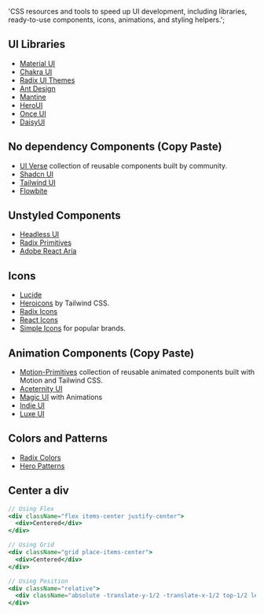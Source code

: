   'CSS resources and tools to speed up UI development, including libraries, ready-to-use components, icons, animations, and styling helpers.';

## UI Libraries

- [Material UI](https://mui.com/material-ui/getting-started/)
- [Chakra UI](https://www.chakra-ui.com/docs/components/concepts/overview)
- [Radix UI Themes](https://www.radix-ui.com/)
- [Ant Design](https://ant.design/)
- [Mantine](https://mantine.dev/)
- [HeroUI](https://www.heroui.com/)
- [Once UI](https://once-ui.com/)
- [DaisyUI ](https://daisyui.com/)

## No dependency Components (Copy Paste)

- [UI Verse](https://uiverse.io/elements) collection of reusable components built by community.
- [Shadcn UI](https://ui.shadcn.com/docs)
- [Tailwind UI](https://tailwindui.com/)
- [Flowbite](https://flowbite.com/)

## Unstyled Components

- [Headless UI](https://headlessui.com/)
- [Radix Primitives](https://www.radix-ui.com/primitives)
- [Adobe React Aria](https://react-spectrum.adobe.com/react-aria/index.html)

## Icons

- [Lucide](https://lucide.dev/)
- [Heroicons](https://heroicons.com/) by Tailwind CSS.
- [Radix Icons](https://www.radix-ui.com/icons)
- [React Icons](https://react-icons.github.io/react-icons/)
- [Simple Icons](https://simpleicons.org/) for popular brands.

## Animation Components (Copy Paste)

- [Motion-Primitives](https://motion-primitives.com/docs) collection of reusable animated components built with Motion and Tailwind CSS.
- [Aceternity UI](https://ui.aceternity.com/components)
- [Magic UI](https://magicui.design/) with Animations
- [Indie UI](https://ui.indie-starter.dev/)
- [Luxe UI](https://www.luxeui.com/)

## Colors and Patterns

- [Radix Colors](https://www.radix-ui.com/colors)
- [Hero Patterns](https://heropatterns.com/)

## Center a div

```jsx
// Using Flex
<div className="flex items-center justify-center">
  <div>Centered</div>
</div>

// Using Grid
<div className="grid place-items-center">
  <div>Centered</div>
</div>

// Using Position
<div className="relative">
  <div className="absolute -translate-y-1/2 -translate-x-1/2 top-1/2 left-1/2">Centered</div>
</div>
```

